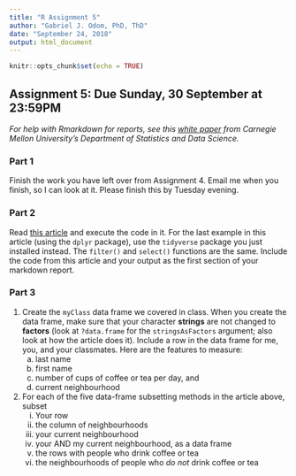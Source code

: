 ```yaml
---
title: "R Assignment 5"
author: "Gabriel J. Odom, PhD, ThD"
date: "September 24, 2018"
output: html_document
---
```


```r
knitr::opts_chunk$set(echo = TRUE)
```

## Assignment 5: Due Sunday, 30 September at 23:59PM
*For help with Rmarkdown for reports, see this [white paper](http://www.stat.cmu.edu/~cshalizi/rmarkdown/#math-in-r-markdown) from Carnegie Mellon University's Department of Statistics and Data Science.*

### Part 1
Finish the work you have left over from Assignment 4. Email me when you finish, so I can look at it. Please finish this by Tuesday evening.

### Part 2
Read [this article](https://www.r-bloggers.com/5-ways-to-subset-a-data-frame-in-r/) and execute the code in it. For the last example in this article (using the `dplyr` package), use the `tidyverse` package you just installed instead. The `filter()` and `select()` functions are the same. Include the code from this article and your output as the first section of your markdown report.

### Part 3
1. Create the `myClass` data frame we covered in class. When you create the data frame, make sure that your character **strings** are not changed to **factors** (look at `?data.frame` for the `stringsAsFactors` argument; also look at how the article does it). Include a row in the data frame for me, you, and your classmates. Here are the features to measure:
    a. last name
    b. first name
    c. number of cups of coffee or tea per day, and
    d. current neighbourhood
2. For each of the five data-frame subsetting methods in the article above, subset
    i. Your row
    ii. the column of neighbourhoods
    iii. your current neighbourhood
    iv. your AND my current neighbourhood, as a data frame
    v. the rows with people who drink coffee or tea
    vi. the neighbourhoods of people who *do not* drink coffee or tea